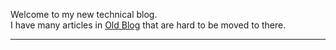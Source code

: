 <AuthorBanner />

Welcome to my new technical blog.  
I have many articles in [Old Blog](https://cwza.github.io/my_blog) that are hard to be moved to there.

---

<FeedSearch />
<Tags />
<FeedItems />

